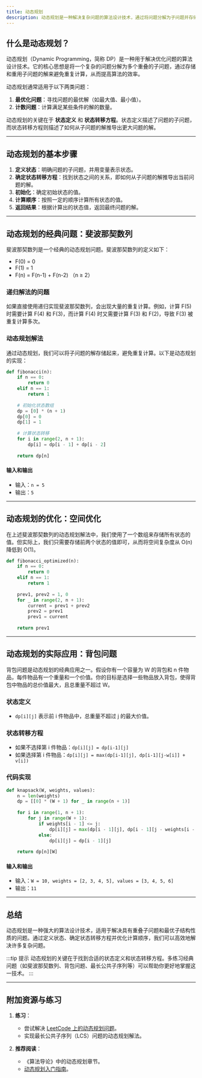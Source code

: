 ```yaml
---
title: 动态规划
description: 动态规划是一种解决复杂问题的算法设计技术，通过将问题分解为子问题并存储子问题的解来避免重复计算。本文将从基础概念入手，逐步讲解动态规划的原理、实现方法以及实际应用。
---
```


## 什么是动态规划？

动态规划（Dynamic Programming，简称 DP）是一种用于解决优化问题的算法设计技术。它的核心思想是将一个复杂的问题分解为多个重叠的子问题，通过存储和重用子问题的解来避免重复计算，从而提高算法的效率。

动态规划通常适用于以下两类问题：
1. **最优化问题**：寻找问题的最优解（如最大值、最小值）。
2. **计数问题**：计算满足某些条件的解的数量。

动态规划的关键在于 **状态定义** 和 **状态转移方程**。状态定义描述了问题的子问题，而状态转移方程则描述了如何从子问题的解推导出更大问题的解。

---

## 动态规划的基本步骤

1. **定义状态**：明确问题的子问题，并用变量表示状态。
2. **确定状态转移方程**：找到状态之间的关系，即如何从子问题的解推导出当前问题的解。
3. **初始化**：确定初始状态的值。
4. **计算顺序**：按照一定的顺序计算所有状态的值。
5. **返回结果**：根据计算出的状态值，返回最终问题的解。

---

## 动态规划的经典问题：斐波那契数列

斐波那契数列是一个经典的动态规划问题。斐波那契数列的定义如下：
- F(0) = 0
- F(1) = 1
- F(n) = F(n-1) + F(n-2) （n ≥ 2）

### 递归解法的问题

如果直接使用递归实现斐波那契数列，会出现大量的重复计算。例如，计算 F(5) 时需要计算 F(4) 和 F(3)，而计算 F(4) 时又需要计算 F(3) 和 F(2)，导致 F(3) 被重复计算多次。

### 动态规划解法

通过动态规划，我们可以将子问题的解存储起来，避免重复计算。以下是动态规划的实现：

```python
def fibonacci(n):
    if n == 0:
        return 0
    elif n == 1:
        return 1
    
    # 初始化状态数组
    dp = [0] * (n + 1)
    dp[0] = 0
    dp[1] = 1
    
    # 计算状态转移
    for i in range(2, n + 1):
        dp[i] = dp[i - 1] + dp[i - 2]
    
    return dp[n]
```

#### 输入和输出
- 输入：`n = 5`
- 输出：`5`

---

## 动态规划的优化：空间优化

在上述斐波那契数列的动态规划解法中，我们使用了一个数组来存储所有状态的值。但实际上，我们只需要存储前两个状态的值即可，从而将空间复杂度从 O(n) 降低到 O(1)。

```python
def fibonacci_optimized(n):
    if n == 0:
        return 0
    elif n == 1:
        return 1
    
    prev1, prev2 = 1, 0
    for _ in range(2, n + 1):
        current = prev1 + prev2
        prev2 = prev1
        prev1 = current
    
    return prev1
```

---

## 动态规划的实际应用：背包问题

背包问题是动态规划的经典应用之一。假设你有一个容量为 W 的背包和 n 件物品，每件物品有一个重量和一个价值。你的目标是选择一些物品放入背包，使得背包中物品的总价值最大，且总重量不超过 W。

### 状态定义
- `dp[i][j]` 表示前 i 件物品中，总重量不超过 j 的最大价值。

### 状态转移方程
- 如果不选择第 i 件物品：`dp[i][j] = dp[i-1][j]`
- 如果选择第 i 件物品：`dp[i][j] = max(dp[i-1][j], dp[i-1][j-w[i]] + v[i])`

### 代码实现

```python
def knapsack(W, weights, values):
    n = len(weights)
    dp = [[0] * (W + 1) for _ in range(n + 1)]
    
    for i in range(1, n + 1):
        for j in range(W + 1):
            if weights[i - 1] <= j:
                dp[i][j] = max(dp[i - 1][j], dp[i - 1][j - weights[i - 1]] + values[i - 1])
            else:
                dp[i][j] = dp[i - 1][j]
    
    return dp[n][W]
```

#### 输入和输出
- 输入：`W = 10, weights = [2, 3, 4, 5], values = [3, 4, 5, 6]`
- 输出：`11`

---

## 总结

动态规划是一种强大的算法设计技术，适用于解决具有重叠子问题和最优子结构性质的问题。通过定义状态、确定状态转移方程并优化计算顺序，我们可以高效地解决许多复杂问题。

:::tip 提示
动态规划的关键在于找到合适的状态定义和状态转移方程。多练习经典问题（如斐波那契数列、背包问题、最长公共子序列等）可以帮助你更好地掌握这一技术。
:::

---

## 附加资源与练习

1. **练习**：
   - 尝试解决 [LeetCode 上的动态规划问题](https://leetcode.com/tag/dynamic-programming/)。
   - 实现最长公共子序列（LCS）问题的动态规划解法。

2. **推荐阅读**：
   - 《算法导论》中的动态规划章节。
   - [动态规划入门指南](https://en.wikipedia.org/wiki/Dynamic_programming)。